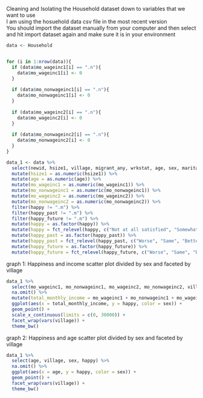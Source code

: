 Cleaning and Isolating the Household dataset down to variables that we want to use  
I am using the hosuehold data csv file in the most recent version  
You should import the dataset manually from your computer and then select and hit import dataset again and make sure it is in your environment  

``` R
data <- Household


for (i in 1:nrow(data)){
  if (data$mo_wageinc1[i] == ".n"){
    data$mo_wageinc1[i] <- 0
  }
  
  if (data$mo_nonwageinc1[i] == ".n"){
    data$mo_nonwageinc1[i] <- 0
  }
  
  if (data$mo_wageinc2[i] == ".n"){
    data$mo_wageinc2[i] <- 0
  }
  
  if (data$mo_nonwageinc2[i] == ".n"){
    data$mo_nonwageinc2[i] <- 0
  }
}

data_1 <- data %>%
  select(newid, hsize1, village, migrant_any, wrkstat, age, sex, marital, happy, happy_future, ownhouse, mo_wageinc1, mo_nonwageinc1, mo_wageinc2, mo_nonwageinc2, happy_past) %>%
  mutate(hsize1 = as.numeric(hsize1)) %>%
  mutate(age = as.numeric(age)) %>%
  mutate(mo_wageinc1 = as.numeric(mo_wageinc1)) %>%
  mutate(mo_nonwageinc1 = as.numeric(mo_nonwageinc1)) %>%
  mutate(mo_wageinc2 = as.numeric(mo_wageinc2)) %>%
  mutate(mo_nonwageinc2 = as.numeric(mo_nonwageinc2)) %>%
  filter(happy != ".m") %>%
  filter(happy_past != ".m") %>%
  filter(happy_future != ".m") %>%
  mutate(happy = as.factor(happy)) %>%
  mutate(happy = fct_relevel(happy, c("Not at all satisfied", "Somewhat unsatisfied", "Satisfied", "Quite satisfied", "Completely satisfied"))) %>%
  mutate(happy_past = as.factor(happy_past)) %>%
  mutate(happy_past = fct_relevel(happy_past, c("Worse", "Same", "Better"))) %>%
  mutate(happy_future = as.factor(happy_future)) %>%
  mutate(happy_future = fct_relevel(happy_future, c("Worse", "Same", "Better")))
```

graph 1: Happiness and income scatter plot divided by sex and faceted by village

```R
data_1 %>%
  select(mo_wageinc1, mo_nonwageinc1, mo_wageinc2, mo_nonwageinc2, village, sex, happy) %>%
  na.omit() %>%
  mutate(total_monthly_income = mo_wageinc1 + mo_nonwageinc1 + mo_wageinc2 + mo_nonwageinc2) %>%
  ggplot(aes(x = total_monthly_income, y = happy, color = sex)) +
  geom_point() +
  scale_x_continuous(limits = c(0, 30000)) +
  facet_wrap(vars(village)) +
  theme_bw()
```

graph 2: Happiness and age scatter plot divided by sex and faceted by village

``` R
data_1 %>%
  select(age, village, sex, happy) %>%
  na.omit() %>%
  ggplot(aes(x = age, y = happy, color = sex)) +
  geom_point() +
  facet_wrap(vars(village)) +
  theme_bw()
```